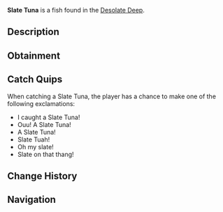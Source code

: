 {{FishInfobox
|image          = Slate Tuna.png
|rarity         = Common
|sea            = First Sea
|location       = [[Desolate Deep]]
|sublocation    = 
|sources        = Coral Geode, Fishing Rod
|radar_location = 
|xp             = 25
|weather        = Clear, Rain
|time           = 
|season         = Spring
|bait           = Super Flakes
|base_weight    = 60
|base_value     = 70
|weight_range   = 30
|base_chance    = 1980
|base_resil     = 35
}}
'''Slate Tuna''' is a {{Rarity|Common}} fish found in the [[Desolate Deep]].

== Description ==
{{Description|With their Stone Exocranium on the front of their body, the invasive Slate Tuna is able to hunt and kill pray at alarmingly high rates. However, this stone noggin of theirs also ends up in slower swim speeds for this predator, resulting with this fish being lower down on the food chain in this deep chasm.|Bestiary Entry}}

== Obtainment ==
{{Description|Found commonly in the Desolate Deep.|Bestiary Hint}}
{{Fish Availability|
Desolate Deep/Desolate Pocket
|top_rods      = 
Trident Rod\237195.92\196388.43;
Leviathan's Fang Rod\234023.18\194376.61;
Free Spirit Rod\209152.95\173170.01;
Krampus's Rod\165796.32\223551.12;
Azure Of Lagoon\165065.03\134805.5;
Buddy Bond Rod\113563.71\144058.62;
Plastic Rod\143819.68\193925.06;
Magma Rod\152688.85\205877.69;
No-Life Rod\164119.19\134668.12;
Ethereal Prism Rod\153142.05\159250.61;
Seraphic Rod\151375.86\133262.2;
Challenger's Rod\147225.96\121736.17;
Rod Of The Forgotten Fang\147032.59\120810.07;
Rod Of The Exalted One\145013.56\119370.27;
Depthseeker Rod\143194.54\117726.78;
Rod Of The Depths\143135.62\118944.75;
Blazebringer Rod\142655.57\118112.92;
Zeus Rod\141638.51\117270.84;
Verdant Shear Rod\140769.36\115948.84;
Avalanche Rod\134322.83\110348.27;
Volcanic Rod\128811.58\105788.62;
Steady Rod\71217.33\58526.62
|recommended   = Trident Rod
}}

== Catch Quips ==
When catching a Slate Tuna, the player has a chance to make one of the following exclamations:
* I caught a Slate Tuna!
* Ouu! A Slate Tuna!
* A Slate Tuna!
* Slate Tuah!
* Oh my slate!
* Slate on that thang!

== Change History ==
{{Change History|{{subst:Current Version}}}}

== Navigation ==
{{Fish Navbox|Desolate Deep}}